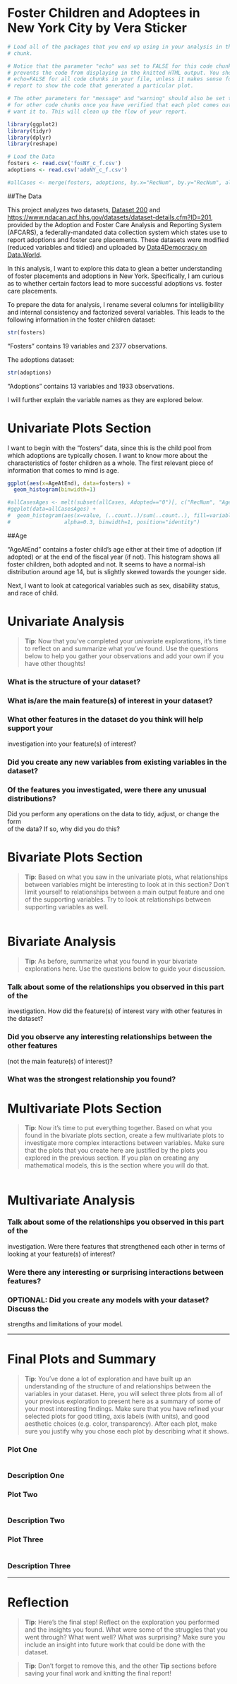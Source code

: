 Foster Children and Adoptees in New York City by Vera Sticker
========================================================

```r
# Load all of the packages that you end up using in your analysis in this code
# chunk.

# Notice that the parameter "echo" was set to FALSE for this code chunk. This
# prevents the code from displaying in the knitted HTML output. You should set
# echo=FALSE for all code chunks in your file, unless it makes sense for your
# report to show the code that generated a particular plot.

# The other parameters for "message" and "warning" should also be set to FALSE
# for other code chunks once you have verified that each plot comes out as you
# want it to. This will clean up the flow of your report.

library(ggplot2)
library(tidyr)
library(dplyr)
library(reshape)
```

```r
# Load the Data
fosters <- read.csv('fosNY_c_f.csv')
adoptions <- read.csv('adoNY_c_f.csv')
```

```r
#allCases <- merge(fosters, adoptions, by.x="RecNum", by.y="RecNum", all=T)
```

##The Data

This project analyzes two datasets, [Dataset 200](https://www.ndacan.acf.hhs.gov/datasets/dataset-details.cfm?ID=200) and [https://www.ndacan.acf.hhs.gov/datasets/dataset-details.cfm?ID=201](Dataset
201), provided by the Adoption and Foster Care Analysis and Reporting System 
(AFCARS), a federally-mandated data collection system which states use to report 
adoptions and foster care placements. These datasets were modified (reduced
variables and tidied) and uploaded by [Data4Democracy on Data.World](https://data.world/data4democracy/foster-care-nyc).

In this analysis, I want to explore this data to glean a better understanding 
of foster placements and adoptions in New York. Specifically, I am curious as to 
whether certain factors lead to more successful adoptions vs. foster care 
placements. 

To prepare the data for analysis, I rename several columns for intelligibility
and internal consistency and factorized several variables. This leads to the 
following information in the foster children dataset:

```r
str(fosters)
```

"Fosters" contains 19 variables and 2377 observations.

The adoptions dataset:

```r
str(adoptions)
```

"Adoptions" contains 13 variables and 1933 observations.

I will further explain the variable names as they are explored below. 

# Univariate Plots Section

I want to begin with the "fosters" data, since this is 
the child pool from which adoptions are typically chosen. I
want to know more about the characteristics of foster children as a whole.
The first relevant piece of information that comes to mind is age. 

```r

ggplot(aes(x=AgeAtEnd), data=fosters) +
  geom_histogram(binwidth=1)

#allCasesAges <- melt(subset(allCases, Adopted=="0")[, c("RecNum", "AgeAtEnd", "AgeAtAdopt")], id.vars='RecNum')
#ggplot(data=allCasesAges) +
#  geom_histogram(aes(x=value, (..count..)/sum(..count..), fill=variable), 
#                 alpha=0.3, binwidth=1, position="identity")
```
##Age

"AgeAtEnd" contains a foster child's age either at their time of adoption (if 
adopted) or at the end of the fiscal year (if not). This histogram shows all
foster children, both adopted and not. It seems to have a normal-ish 
distribution around age 14, but is slightly skewed towards the younger side. 

Next, I want to look at categorical variables such as sex, disability status,
and race of child.




# Univariate Analysis

> **Tip**: Now that you've completed your univariate explorations, it's time to
reflect on and summarize what you've found. Use the questions below to help you
gather your observations and add your own if you have other thoughts!

### What is the structure of your dataset?

### What is/are the main feature(s) of interest in your dataset?

### What other features in the dataset do you think will help support your \
investigation into your feature(s) of interest?

### Did you create any new variables from existing variables in the dataset?

### Of the features you investigated, were there any unusual distributions? \
Did you perform any operations on the data to tidy, adjust, or change the form \
of the data? If so, why did you do this?


# Bivariate Plots Section

> **Tip**: Based on what you saw in the univariate plots, what relationships
between variables might be interesting to look at in this section? Don't limit
yourself to relationships between a main output feature and one of the
supporting variables. Try to look at relationships between supporting variables
as well.

```r

```

# Bivariate Analysis

> **Tip**: As before, summarize what you found in your bivariate explorations
here. Use the questions below to guide your discussion.

### Talk about some of the relationships you observed in this part of the \
investigation. How did the feature(s) of interest vary with other features in \
the dataset?

### Did you observe any interesting relationships between the other features \
(not the main feature(s) of interest)?

### What was the strongest relationship you found?


# Multivariate Plots Section

> **Tip**: Now it's time to put everything together. Based on what you found in
the bivariate plots section, create a few multivariate plots to investigate
more complex interactions between variables. Make sure that the plots that you
create here are justified by the plots you explored in the previous section. If
you plan on creating any mathematical models, this is the section where you
will do that.

```r

```

# Multivariate Analysis

### Talk about some of the relationships you observed in this part of the \
investigation. Were there features that strengthened each other in terms of \
looking at your feature(s) of interest?

### Were there any interesting or surprising interactions between features?

### OPTIONAL: Did you create any models with your dataset? Discuss the \
strengths and limitations of your model.

------

# Final Plots and Summary

> **Tip**: You've done a lot of exploration and have built up an understanding
of the structure of and relationships between the variables in your dataset.
Here, you will select three plots from all of your previous exploration to
present here as a summary of some of your most interesting findings. Make sure
that you have refined your selected plots for good titling, axis labels (with
units), and good aesthetic choices (e.g. color, transparency). After each plot,
make sure you justify why you chose each plot by describing what it shows.

### Plot One
```r

```

### Description One


### Plot Two
```r

```

### Description Two


### Plot Three
```r

```

### Description Three

------

# Reflection

> **Tip**: Here's the final step! Reflect on the exploration you performed and
the insights you found. What were some of the struggles that you went through?
What went well? What was surprising? Make sure you include an insight into
future work that could be done with the dataset.

> **Tip**: Don't forget to remove this, and the other **Tip** sections before
saving your final work and knitting the final report!